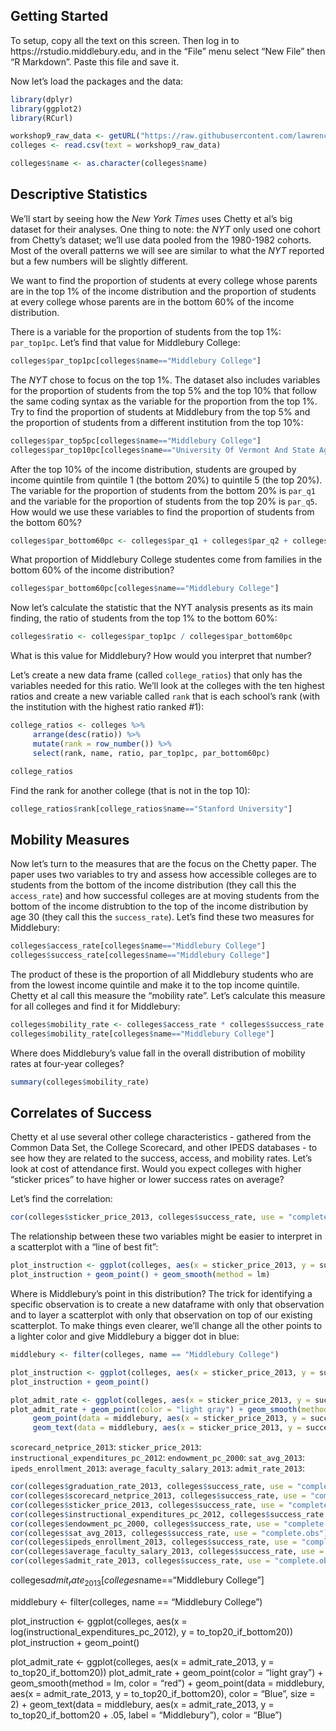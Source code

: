 ## Getting Started

To setup, copy all the text on this screen. Then log in to https://rstudio.middlebury.edu, and in the "File" menu select "New File" then "R Markdown". Paste this file and save it.

Now let's load the packages and the data:

```r
library(dplyr)
library(ggplot2)
library(RCurl)

workshop9_raw_data <- getURL("https://raw.githubusercontent.com/lawrence-midd/soan245/master/colleges.csv")
colleges <- read.csv(text = workshop9_raw_data)

colleges$name <- as.character(colleges$name)
```


## Descriptive Statistics

We'll start by seeing how the *New York Times* uses Chetty et al's big dataset for their analyses. One thing to note: the *NYT* only used one cohort from Chetty's dataset; we'll use data pooled from the 1980-1982 cohorts. Most of the overall patterns we will see are similar to what the *NYT* reported but a few numbers will be slightly different.

We want to find the proportion of students at every college whose parents are in the top 1% of the income distribution and the proportion of students at every college whose parents are in the bottom 60% of the income distribution.

There is a variable for the proportion of students from the top 1%: `par_top1pc`. Let's find that value for Middlebury College:

```r
colleges$par_top1pc[colleges$name=="Middlebury College"]
```

The *NYT* chose to focus on the top 1%. The dataset also includes variables for the proportion of students from the top 5% and the top 10% that follow the same coding syntax as the variable for the proportion from the top 1%. Try to find the proportion of students at Middlebury from the top 5% and the proportion of students from a different institution from the top 10%:

```r
colleges$par_top5pc[colleges$name=="Middlebury College"]
colleges$par_top10pc[colleges$name=="University Of Vermont And State Agricultural College"]
```

After the top 10% of the income distribution, students are grouped by income quintile from quintile 1 (the bottom 20%) to quintile 5 (the top 20%). The variable for the proportion of students from the bottom 20% is `par_q1` and the variable for the proportion of students from the top 20% is `par_q5`. How would we use these variables to find the proportion of students from the bottom 60%?

```r
colleges$par_bottom60pc <- colleges$par_q1 + colleges$par_q2 + colleges$par_q3
```

What proportion of Middlebury College studentes come from families in the bottom 60% of the income distribution?

```r
colleges$par_bottom60pc[colleges$name=="Middlebury College"]
```

Now let's calculate the statistic that the NYT analysis presents as its main finding, the ratio of students from the top 1% to the bottom 60%:

```r
colleges$ratio <- colleges$par_top1pc / colleges$par_bottom60pc
```

What is this value for Middlebury? How would you interpret that number?

Let's create a new data frame (called `college_ratios`) that only has the variables needed for this ratio. We'll look at the colleges with the ten highest ratios and create a new variable called `rank` that is each school's rank (with the institution with the highest ratio ranked #1):

```r
college_ratios <- colleges %>% 
     arrange(desc(ratio)) %>% 
     mutate(rank = row_number()) %>%
     select(rank, name, ratio, par_top1pc, par_bottom60pc)

college_ratios
```

Find the rank for another college (that is not in the top 10):

```r
college_ratios$rank[college_ratios$name=="Stanford University"]
```



## Mobility Measures

Now let's turn to the measures that are the focus on the Chetty paper. The paper uses two variables to try and assess how accessible colleges are to students from the bottom of the income distribution (they call this the `access_rate`) and how successful colleges are at moving students from the bottom of the income distrubtion to the top of the income distribution by age 30 (they call this the `success_rate`). Let's find these two measures for Middlebury:

```r
colleges$access_rate[colleges$name=="Middlebury College"]
colleges$success_rate[colleges$name=="Middlebury College"]
```

The product of these is the proportion of all Middlebury students who are from the lowest income quintile and make it to the top income quintile. Chetty et al call this measure the "mobility rate". Let's calculate this measure for all colleges and find it for Middlebury:

```r
colleges$mobility_rate <- colleges$access_rate * colleges$success_rate
colleges$mobility_rate[colleges$name=="Middlebury College"]
```

Where does Middlebury's value fall in the overall distribution of mobility rates at four-year colleges?

```r
summary(colleges$mobility_rate)
```


## Correlates of Success

Chetty et al use several other college characteristics - gathered from the Common Data Set, the College Scorecard, and other IPEDS databases - to see how they are related to the success, access, and mobility rates. Let's look at cost of attendance first. Would you expect colleges with higher "sticker prices" to have higher or lower success rates on average? 

Let's find the correlation:

```r
cor(colleges$sticker_price_2013, colleges$success_rate, use = "complete.obs")
```

The relationship between these two variables might be easier to interpret in a scatterplot with a "line of best fit":

```r
plot_instruction <- ggplot(colleges, aes(x = sticker_price_2013, y = success_rate))
plot_instruction + geom_point() + geom_smooth(method = lm)
```


Where is Middlebury's point in this distribution? The trick for identifying a specific observation is to create a new dataframe with only that observation and to layer a scatterplot with only that observation on top of our existing scatterplot. To make things even clearer, we'll change all the other points to a lighter color and give Middlebury a bigger dot in blue:

```r
middlebury <- filter(colleges, name == "Middlebury College")

plot_instruction <- ggplot(colleges, aes(x = sticker_price_2013, y = success_rate))
plot_instruction + geom_point()

plot_admit_rate <- ggplot(colleges, aes(x = sticker_price_2013, y = success_rate))
plot_admit_rate + geom_point(color = "light gray") + geom_smooth(method = lm, color = "red") +
     geom_point(data = middlebury, aes(x = sticker_price_2013, y = success_rate), color = "Blue", size = 2) +
     geom_text(data = middlebury, aes(x = sticker_price_2013, y = success_rate + .05, label = "Middlebury"), color = "Blue")
```



`scorecard_netprice_2013`:
`sticker_price_2013`:
`instructional_expenditures_pc_2012`:
`endowment_pc_2000`:
`sat_avg_2013`:
`ipeds_enrollment_2013`:
`average_faculty_salary_2013`:
`admit_rate_2013`:


```r
cor(colleges$graduation_rate_2013, colleges$success_rate, use = "complete.obs")
cor(colleges$scorecard_netprice_2013, colleges$success_rate, use = "complete.obs")
cor(colleges$sticker_price_2013, colleges$success_rate, use = "complete.obs")
cor(colleges$instructional_expenditures_pc_2012, colleges$success_rate, use = "complete.obs")
cor(colleges$endowment_pc_2000, colleges$success_rate, use = "complete.obs")
cor(colleges$sat_avg_2013, colleges$success_rate, use = "complete.obs")
cor(colleges$ipeds_enrollment_2013, colleges$success_rate, use = "complete.obs")
cor(colleges$average_faculty_salary_2013, colleges$success_rate, use = "complete.obs")
cor(colleges$admit_rate_2013, colleges$success_rate, use = "complete.obs")
```


colleges$admit_rate_2013[colleges$name=="Middlebury College"]

middlebury <- filter(colleges, name == "Middlebury College")

plot_instruction <- ggplot(colleges, aes(x = log(instructional_expenditures_pc_2012), y = to_top20_if_bottom20))
plot_instruction + geom_point()

plot_admit_rate <- ggplot(colleges, aes(x = admit_rate_2013, y = to_top20_if_bottom20))
plot_admit_rate + geom_point(color = "light gray") + geom_smooth(method = lm, color = "red") +
     geom_point(data = middlebury, aes(x = admit_rate_2013, y = to_top20_if_bottom20), color = "Blue", size = 2) +
     geom_text(data = middlebury, aes(x = admit_rate_2013, y = to_top20_if_bottom20 + .05, label = "Middlebury"), color = "Blue")
